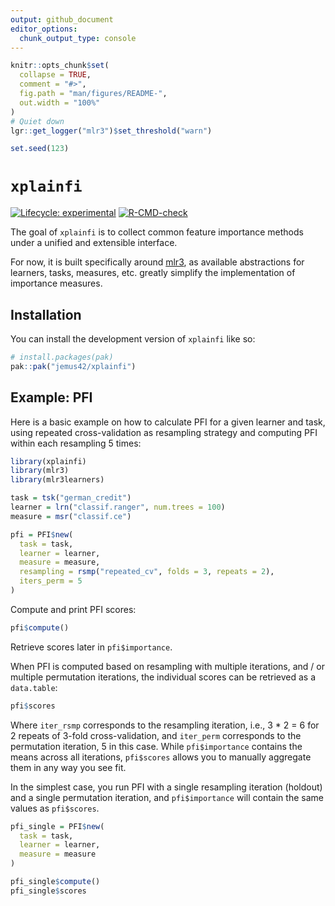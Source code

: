 ```yaml
---
output: github_document
editor_options: 
  chunk_output_type: console
---
```


<!-- README.md is generated from README.Rmd. Please edit that file -->

```r
knitr::opts_chunk$set(
  collapse = TRUE,
  comment = "#>",
  fig.path = "man/figures/README-",
  out.width = "100%"
)
# Quiet down
lgr::get_logger("mlr3")$set_threshold("warn")

set.seed(123)
```

# `xplainfi`

<!-- badges: start -->
[![Lifecycle: experimental](https://img.shields.io/badge/lifecycle-experimental-orange.svg)](https://lifecycle.r-lib.org/articles/stages.html#experimental)
[![R-CMD-check](https://github.com/jemus42/xplainfi/actions/workflows/R-CMD-check.yaml/badge.svg)](https://github.com/jemus42/xplainfi/actions/workflows/R-CMD-check.yaml)
<!-- badges: end -->

The goal of `xplainfi` is to collect common feature importance methods under a unified and extensible interface.  

For now, it is built specifically around [mlr3](https://mlr-org.com/), as available abstractions for learners, tasks, measures, etc. greatly simplify the implementation of importance measures.

## Installation

You can install the development version of `xplainfi` like so:

``` r
# install.packages(pak)
pak::pak("jemus42/xplainfi")
```

## Example: PFI

Here is a basic example on how to calculate PFI for a given learner and task, using repeated cross-validation as resampling strategy and computing PFI within each resampling 5 times:

```r
library(xplainfi)
library(mlr3)
library(mlr3learners)

task = tsk("german_credit")
learner = lrn("classif.ranger", num.trees = 100)
measure = msr("classif.ce")

pfi = PFI$new(
  task = task,
  learner = learner,
  measure = measure,
  resampling = rsmp("repeated_cv", folds = 3, repeats = 2),
  iters_perm = 5
)
```

Compute and print PFI scores:

```r
pfi$compute()
```

Retrieve scores later in `pfi$importance`.

When PFI is computed based on resampling with multiple iterations, and / or multiple permutation iterations, the individual scores can be retrieved as a `data.table`:

```r
pfi$scores
```


Where `iter_rsmp` corresponds to the resampling iteration, i.e., 3 * 2 = 6 for 2 repeats of 3-fold cross-validation, and `iter_perm` corresponds to the permutation iteration, 5 in this case.
While `pfi$importance` contains the means across all iterations, `pfi$scores` allows you to manually aggregate them in any way you see fit.

In the simplest case, you run PFI with a single resampling iteration (holdout) and a single permutation iteration, and `pfi$importance` will contain the same values as `pfi$scores`.

```r
pfi_single = PFI$new(
  task = task,
  learner = learner,
  measure = measure
)

pfi_single$compute()
pfi_single$scores
```


